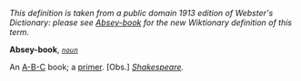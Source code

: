 ''This definition is taken from a public domain 1913 edition of Webster's Dictionary: please see [[Absey-book]] for the new Wiktionary definition of this term.''

'''Absey-book''', ''<code>[[noun (part of speech)|noun]]</code>''

An [[A-B-C]] book; a [[primer]]. [Obs.] ''[[Shakespeare (source)|Shakespeare]].''
